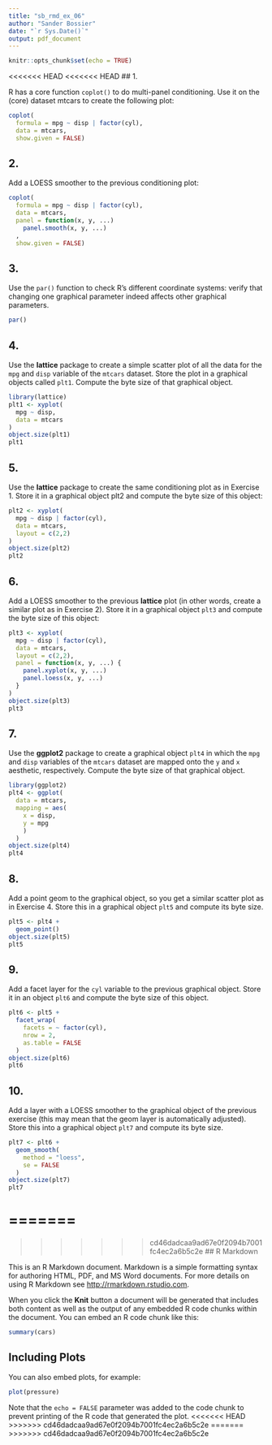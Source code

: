 ```yaml
---
title: "sb_rmd_ex_06"
author: "Sander Bossier"
date: "`r Sys.Date()`"
output: pdf_document
---
```


```r
knitr::opts_chunk$set(echo = TRUE)
```

<<<<<<< HEAD
<<<<<<< HEAD
## 1.

R has a core function `coplot()` to do multi-panel conditioning. Use it on the (core) dataset mtcars to create the following plot:

```r
coplot(
  formula = mpg ~ disp | factor(cyl),
  data = mtcars,
  show.given = FALSE)
```

## 2.

Add a LOESS smoother to the previous conditioning plot:

```r
coplot(
  formula = mpg ~ disp | factor(cyl),
  data = mtcars,
  panel = function(x, y, ...) 
    panel.smooth(x, y, ...)
  ,
  show.given = FALSE)
```

## 3.

Use the `par()` function to check R’s different coordinate systems: verify that changing one graphical parameter indeed affects other graphical parameters.

```r
par()
```

## 4.

Use the **lattice** package to create a simple scatter plot of all the data for the `mpg` and `disp` variable of the `mtcars` dataset. Store the plot in a graphical objects called `plt1`. Compute the byte size of that graphical object.

```r
library(lattice)
plt1 <- xyplot(
  mpg ~ disp,
  data = mtcars
)
object.size(plt1)
plt1
```

## 5.

Use the **lattice** package to create the same conditioning plot as in Exercise 1. Store it in a graphical object plt2 and compute the byte size of this object:

```r
plt2 <- xyplot(
  mpg ~ disp | factor(cyl),
  data = mtcars,
  layout = c(2,2)
)
object.size(plt2)
plt2
```

## 6.

Add a LOESS smoother to the previous **lattice** plot (in other words, create a similar plot as in Exercise 2). Store it in a graphical object `plt3` and compute the byte size of this object:

```r
plt3 <- xyplot(
  mpg ~ disp | factor(cyl),
  data = mtcars,
  layout = c(2,2),
  panel = function(x, y, ...) {
    panel.xyplot(x, y, ...)
    panel.loess(x, y, ...)
  }
)
object.size(plt3)
plt3
```

## 7.

Use the **ggplot2** package to create a graphical object `plt4` in which the `mpg` and `disp` variables of the `mtcars` dataset are mapped onto the `y` and `x` aesthetic, respectively. Compute the byte size of that graphical object.

```r
library(ggplot2)
plt4 <- ggplot(
  data = mtcars,
  mapping = aes(
    x = disp,
    y = mpg
    )
  )
object.size(plt4)
plt4
```

## 8.

Add a point geom to the graphical object, so you get a similar scatter plot as in Exercise 4. Store this in a graphical object `plt5` and compute its byte size.

```r
plt5 <- plt4 +
  geom_point()
object.size(plt5)
plt5
```

## 9.

Add a facet layer for the `cyl` variable to the previous graphical object. Store it in an object `plt6` and compute the byte size of this object.

```r
plt6 <- plt5 +
  facet_wrap(
    facets = ~ factor(cyl),
    nrow = 2,
    as.table = FALSE
  )
object.size(plt6)
plt6
```

## 10.

Add a layer with a LOESS smoother to the graphical object of the previous exercise (this may mean that the geom layer is automatically adjusted). Store this into a graphical object `plt7` and compute its byte size.

```r
plt7 <- plt6 +
  geom_smooth(
    method = "loess",
    se = FALSE
  )
object.size(plt7)
plt7
```
=======
=======
>>>>>>> cd46dadcaa9ad67e0f2094b7001fc4ec2a6b5c2e
## R Markdown

This is an R Markdown document. Markdown is a simple formatting syntax for authoring HTML, PDF, and MS Word documents. For more details on using R Markdown see <http://rmarkdown.rstudio.com>.

When you click the **Knit** button a document will be generated that includes both content as well as the output of any embedded R code chunks within the document. You can embed an R code chunk like this:

```r
summary(cars)
```

## Including Plots

You can also embed plots, for example:

```r
plot(pressure)
```

Note that the `echo = FALSE` parameter was added to the code chunk to prevent printing of the R code that generated the plot.
<<<<<<< HEAD
>>>>>>> cd46dadcaa9ad67e0f2094b7001fc4ec2a6b5c2e
=======
>>>>>>> cd46dadcaa9ad67e0f2094b7001fc4ec2a6b5c2e
